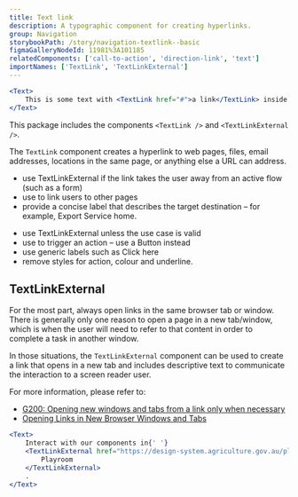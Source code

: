 ```yaml
---
title: Text link
description: A typographic component for creating hyperlinks.
group: Navigation
storybookPath: /story/navigation-textlink--basic
figmaGalleryNodeId: 11981%3A101185
relatedComponents: ['call-to-action', 'direction-link', 'text']
importNames: ['TextLink', 'TextLinkExternal']
---
```


```jsx live
<Text>
	This is some text with <TextLink href="#">a link</TextLink> inside.
</Text>
```

This package includes the components `<TextLink />` and `<TextLinkExternal />`.

The `TextLink` component creates a hyperlink to web pages, files, email addresses, locations in the same page, or anything else a URL can address.

<DoHeading />

- use TextLinkExternal if the link takes the user away from an active flow (such as a form)
- use to link users to other pages
- provide a concise label that describes the target destination – for example, Export Service home.

<DontHeading />

- use TextLinkExternal unless the use case is valid
- use to trigger an action – use a Button instead
- use generic labels such as Click here
- remove styles for action, colour and underline.

## TextLinkExternal

For the most part, always open links in the same browser tab or window. There is generally only one reason to open a page in a new tab/window, which is when the user will need to refer to that content in order to complete a task in another window.

In those situations, the `TextLinkExternal` component can be used to create a link that opens in a new tab and includes descriptive text to communicate the interaction to a screen reader user.

For more information, please refer to:

- [G200: Opening new windows and tabs from a link only when necessary](https://www.w3.org/TR/WCAG20-TECHS/G200.html)
- [Opening Links in New Browser Windows and Tabs](https://www.nngroup.com/articles/new-browser-windows-and-tabs/)

```jsx live
<Text>
	Interact with our components in{' '}
	<TextLinkExternal href="https://design-system.agriculture.gov.au/playroom/index.html">
		Playroom
	</TextLinkExternal>
	.
</Text>
```

